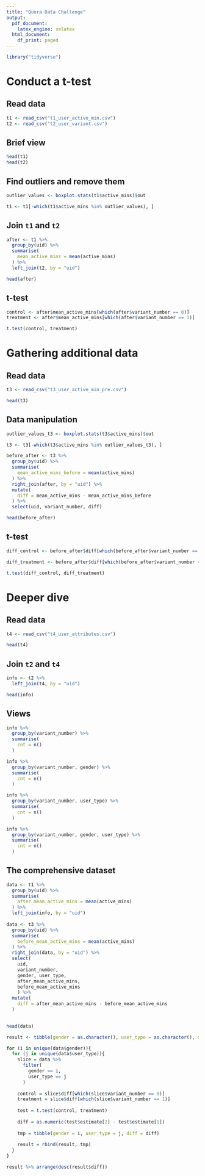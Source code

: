 ```yaml
---
title: "Quora Data Challenge"
output:
  pdf_document:
    latex_engine: xelatex
  html_document:
    df_print: paged
---
```


```r
library("tidyverse")
```

# Conduct a t-test

## Read data
```r
t1 <- read_csv("t1_user_active_min.csv")
t2 <- read_csv("t2_user_variant.csv")
```

## Brief view
```r
head(t1)
head(t2)
```

## Find outliers and remove them
```r
outlier_values <- boxplot.stats(t1$active_mins)$out

t1 <- t1[-which(t1$active_mins %in% outlier_values), ]
```

## Join `t1` and `t2`
```r
after <- t1 %>% 
  group_by(uid) %>% 
  summarise(
    mean_active_mins = mean(active_mins)
  ) %>% 
  left_join(t2, by = "uid")
```

```r
head(after)
```

## t-test
```r
control <- after$mean_active_mins[which(after$variant_number == 0)]
treatment <- after$mean_active_mins[which(after$variant_number == 1)]
```

```r
t.test(control, treatment)
```

# Gathering additional data

## Read data
```r
t3 <- read_csv("t3_user_active_min_pre.csv")
```

```r
head(t3)
```

## Data manipulation
```r
outlier_values_t3 <- boxplot.stats(t3$active_mins)$out

t3 <- t3[-which(t3$active_mins %in% outlier_values_t3), ]
```

```r
before_after <- t3 %>% 
  group_by(uid) %>% 
  summarise(
    mean_active_mins_before = mean(active_mins)
  ) %>% 
  right_join(after, by = "uid") %>% 
  mutate(
    diff = mean_active_mins - mean_active_mins_before
  ) %>% 
  select(uid, variant_number, diff)
```

```r
head(before_after)
```

## t-test
```r
diff_control <- before_after$diff[which(before_after$variant_number == 0)]

diff_treatment <- before_after$diff[which(before_after$variant_number == 1)]
```

```r
t.test(diff_control, diff_treatment)
```

# Deeper dive

## Read data
```r
t4 <- read_csv("t4_user_attributes.csv")
```

```r
head(t4)
```

## Join `t2` and `t4`
```r
info <- t2 %>% 
  left_join(t4, by = "uid")
```

```r
head(info)
```

## Views
```r
info %>% 
  group_by(variant_number) %>% 
  summarise(
    cnt = n()
  )
```

```r
info %>% 
  group_by(variant_number, gender) %>% 
  summarise(
    cnt = n()
  )
```

```r
info %>% 
  group_by(variant_number, user_type) %>% 
  summarise(
    cnt = n()
  )
```

```r
info %>% 
  group_by(variant_number, gender, user_type) %>% 
  summarise(
    cnt = n()
  )
```

## The comprehensive dataset
```r
data <- t1 %>% 
  group_by(uid) %>% 
  summarise(
    after_mean_active_mins = mean(active_mins)
  ) %>% 
  left_join(info, by = "uid")
  
data <- t3 %>% 
  group_by(uid) %>% 
  summarise(
    before_mean_active_mins = mean(active_mins)
  ) %>% 
  right_join(data, by = "uid") %>% 
  select(
    uid, 
    variant_number, 
    gender, user_type, 
    after_mean_active_mins, 
    before_mean_active_mins
    ) %>% 
  mutate(
    diff = after_mean_active_mins - before_mean_active_mins
  )
  
```

```r
head(data)
```

```r
result <- tibble(gender = as.character(), user_type = as.character(), diff = as.numeric())
```

```r
for (i in unique(data$gender)){
  for (j in unique(data$user_type)){
    slice = data %>% 
      filter(
        gender == i,
        user_type == j
      )
    
    control = slice$diff[which(slice$variant_number == 0)]
    treatment = slice$diff[which(slice$variant_number == 1)]
    
    test = t.test(control, treatment)
    
    diff = as.numeric(test$estimate[2] - test$estimate[1])
    
    tmp = tibble(gender = i, user_type = j, diff = diff)
    
    result = rbind(result, tmp)
  }
}
```

```r
result %>% arrange(desc(result$diff))
```

